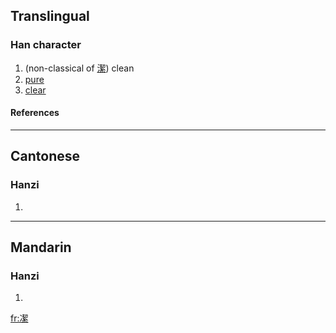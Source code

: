 ==Translingual==
===Han character===
{{Han char|rad=冫|as=12|sn=14|four=|canj=戈一手竹火 (IMQHF)}}
# (non-classical of [[潔]]) clean
# [[pure]]
# [[clear]]
====References====
{{Han ref|kx=0133.330|hdz=10300.230|uh=34D7|ud=13527}}

----
==Cantonese==
===Hanzi===
{{yue-hanzi|jyut=|y=git3}}
# {{defn|Cantonese}}

----
==Mandarin==
===Hanzi===
{{cmn-hanzi|pin=[[jié]] (jie2), [[qǐ]] (qi3)|wg=chieh<sup>2</sup>, ch'i<sup>3</sup>}}
# {{defn|Mandarin}}

[[fr:㓗]]